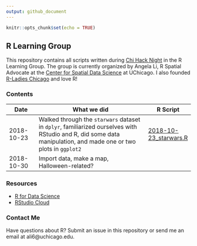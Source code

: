 ```yaml
---
output: github_document
---
```


```r
knitr::opts_chunk$set(echo = TRUE)
```

## R Learning Group

This repository contains all scripts written during [Chi Hack Night](https://chihacknight.org) in the R Learning Group. The group is currently organized by Angela Li, R Spatial Advocate at the [Center for Spatial Data Science](https://spatial.uchicago.edu) at UChicago. I also founded [R-Ladies Chicago](https://rladieschicago.org) and love R!

### Contents

| Date | What we did | R Script |
|------------|--------------------------------------------|------------------|
| 2018-10-23 | Walked through the `starwars` dataset in `dplyr`, familiarized ourselves with RStudio and R, did some data manipulation, and made one or two plots in `ggplot2` | [2018-10-23_starwars.R]() |
| 2018-10-30 | Import data, make a map, Halloween-related? |  |

### Resources

- [R for Data Science](https://spatial.uchicago.edu)
- [RStudio Cloud](https://rstudio.cloud)

### Contact Me
Have questions about R? Submit an issue in this repository or send me an email at ali6@uchicago.edu.
